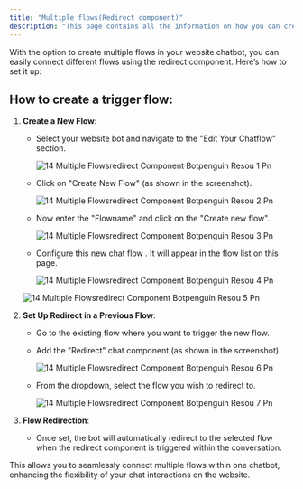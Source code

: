 ```yaml
---
title: "Multiple flows(Redirect component)"
description: "This page contains all the information on how you can create multiple flows in the website bot and use the redirect component to trigger them in the chatflow."
---
```


With the option to create multiple flows in your website chatbot, you can easily connect different flows using the redirect component. Here’s how to set it up:

## **How to create a trigger flow:**

1. **Create a New Flow**:
   - Select your website bot and navigate to the "Edit Your Chatflow" section.

     ![14 Multiple Flowsredirect Component Botpenguin Resou 1 Pn](/images/how-botpenguin-works/multiple-flows/14.multiple_flowsredirect_component__botpenguin_resou-1.png)
   - Click on "Create New Flow" (as shown in the screenshot).

     ![14 Multiple Flowsredirect Component Botpenguin Resou 2 Pn](/images/how-botpenguin-works/multiple-flows/14.multiple_flowsredirect_component__botpenguin_resou-2.png)
   - Now enter the "Flowname" and click on the "Create new flow".

     ![14 Multiple Flowsredirect Component Botpenguin Resou 3 Pn](/images/how-botpenguin-works/multiple-flows/14.multiple_flowsredirect_component__botpenguin_resou-3.png)
   - Configure this new chat flow . It will appear in the flow list on this page.

     ![14 Multiple Flowsredirect Component Botpenguin Resou 4 Pn](/images/how-botpenguin-works/multiple-flows/14.multiple_flowsredirect_component__botpenguin_resou-4.png)

   ![14 Multiple Flowsredirect Component Botpenguin Resou 5 Pn](/images/how-botpenguin-works/multiple-flows/14.multiple_flowsredirect_component__botpenguin_resou-5.png)
2. **Set Up Redirect in a Previous Flow**:
   - Go to the existing flow where you want to trigger the new flow.
   - Add the "Redirect" chat component (as shown in the screenshot).

     ![14 Multiple Flowsredirect Component Botpenguin Resou 6 Pn](/images/how-botpenguin-works/multiple-flows/14.multiple_flowsredirect_component__botpenguin_resou-6.png)
   - From the dropdown, select the flow you wish to redirect to.

     ![14 Multiple Flowsredirect Component Botpenguin Resou 7 Pn](/images/how-botpenguin-works/multiple-flows/14.multiple_flowsredirect_component__botpenguin_resou-7.png)
3. **Flow Redirection**:
   - Once set, the bot will automatically redirect to the selected flow when the redirect component is triggered within the conversation.

This allows you to seamlessly connect multiple flows within one chatbot, enhancing the flexibility of your chat interactions on the website.